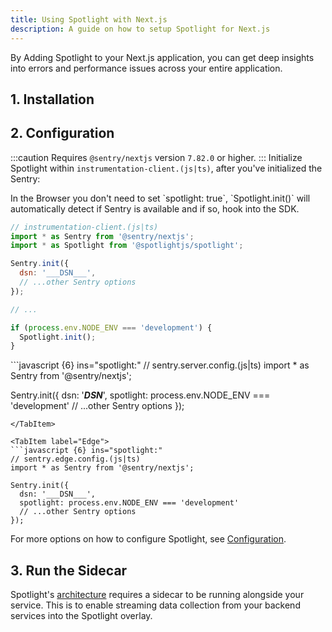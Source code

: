```yaml
---
title: Using Spotlight with Next.js
description: A guide on how to setup Spotlight for Next.js
---
```



By Adding Spotlight to your Next.js application, you can get deep insights into errors and performance issues across your entire application.

## 1. Installation

<InstallCommand />

## 2. Configuration

:::caution
  Requires `@sentry/nextjs` version `7.82.0` or higher.
:::
Initialize Spotlight within `instrumentation-client.(js|ts)`, after you've initialized the Sentry:

<Tabs>

<TabItem label="Client">
In the Browser you don't need to set `spotlight: true`, `Spotlight.init()` will automatically detect if Sentry is available and if so, hook into the SDK.

```javascript {3, 10-12}
// instrumentation-client.(js|ts)
import * as Sentry from '@sentry/nextjs';
import * as Spotlight from '@spotlightjs/spotlight';

Sentry.init({
  dsn: '___DSN___',
  // ...other Sentry options
});

// ...

if (process.env.NODE_ENV === 'development') {
  Spotlight.init();
}
```
</TabItem>

<TabItem label="Server">
```javascript {6} ins="spotlight:"
// sentry.server.config.(js|ts)
import * as Sentry from '@sentry/nextjs';

Sentry.init({
  dsn: '___DSN___',
  spotlight: process.env.NODE_ENV === 'development'
  // ...other Sentry options
});
```
</TabItem>

<TabItem label="Edge">
```javascript {6} ins="spotlight:"
// sentry.edge.config.(js|ts)
import * as Sentry from '@sentry/nextjs';

Sentry.init({
  dsn: '___DSN___',
  spotlight: process.env.NODE_ENV === 'development'
  // ...other Sentry options
});
```
</TabItem>

</Tabs>

For more options on how to configure Spotlight, see [Configuration](/reference/configuration/).



## 3. Run the Sidecar

Spotlight's [architecture](/architecture/) requires a sidecar to be running alongside your service. This is to enable streaming data collection from your backend services into the Spotlight overlay.

<CardGrid>
  <LinkCard title="Vite" href="/sidecar/vite/" />
  <LinkCard title="Webpack" href="/sidecar/webpack/" />
  <LinkCard title="Other" href="/sidecar/npx/" />
</CardGrid>
